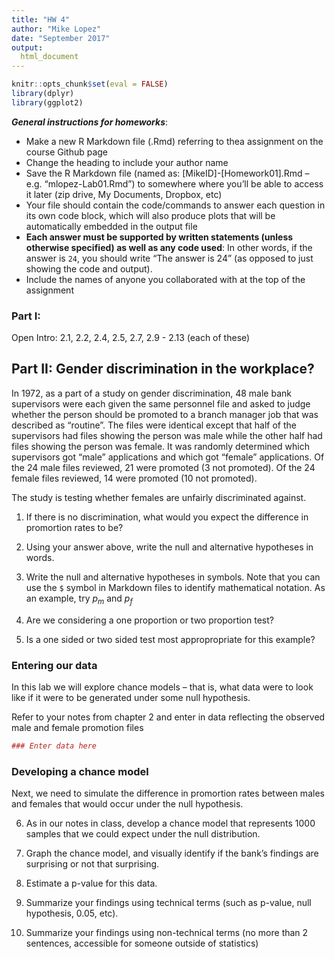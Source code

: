 ```yaml
---
title: "HW 4"
author: "Mike Lopez"
date: "September 2017"
output:
  html_document
---
```


```r
knitr::opts_chunk$set(eval = FALSE)
library(dplyr)
library(ggplot2)
```

***General instructions for homeworks***: 

+  Make a new R Markdown file (.Rmd) referring to thea assignment on the course Github page
+  Change the heading to include your author name
+  Save the R Markdown file (named as:  [MikeID]-[Homework01].Rmd -- e.g. "mlopez-Lab01.Rmd") to somewhere where you'll be able to access it later (zip drive, My Documents, Dropbox, etc)
+  Your file should contain the code/commands to answer each question in its own code block, which will also produce plots that will be automatically embedded in the output file
+  **Each answer must be supported by written statements (unless otherwise specified) as well as any code used**: In other words, if the answer is `24`, you should write "The answer is 24" (as opposed to just showing the code and output).
+  Include the names of anyone you collaborated with at the top of the assignment

### Part I: 

Open Intro: 2.1, 2.2, 2.4, 2.5, 2.7, 2.9 - 2.13 (each of these)

## Part II: Gender discrimination in the workplace? 

In 1972, as a part of a study on gender discrimination, 48 male bank supervisors were each given the same personnel file and asked to judge whether the person should be promoted to a branch manager job that was described as “routine”. The files were identical except that half of the supervisors had files showing the person was male while the other half had files showing the person was female. It was randomly determined which supervisors got “male” applications and which got “female” applications.
Of the 24 male files reviewed, 21 were promoted (3 not promoted). Of the 24 female files reviewed, 14 were promoted (10 not promoted). 

The study is testing whether females are unfairly discriminated against.


1. If there is no discrimination, what would you expect the difference in promortion rates to be?

2. Using your answer above, write the null and alternative hypotheses in words. 

3. Write the null and alternative hypotheses in symbols. Note that you can use the `$` symbol in Markdown files to identify mathematical notation. As an example, try $p_m$ and $p_f$

4. Are we considering a one proportion or two proportion test?

5. Is a one sided or two sided test most appropropriate for this example?


### Entering our data

In this lab we will explore chance models -- that is, what data were to look like if it were to be generated under some null hypothesis. 

Refer to your notes from chapter 2 and enter in data reflecting the observed male and female promotion files

```r
### Enter data here
```

### Developing a chance model

Next, we need to simulate the difference in promortion rates between males and females that would occur under the null hypothesis. 

6. As in our notes in class, develop a chance model that represents 1000 samples that we could expect under the null distribution.

7. Graph the chance model, and visually identify if the bank's findings are surprising or not that surprising.

8. Estimate a p-value for this data.

9. Summarize your findings using technical terms (such as p-value, null hypothesis, 0.05, etc). 

10. Summarize your findings using non-technical terms (no more than 2 sentences, accessible for someone outside of statistics)


